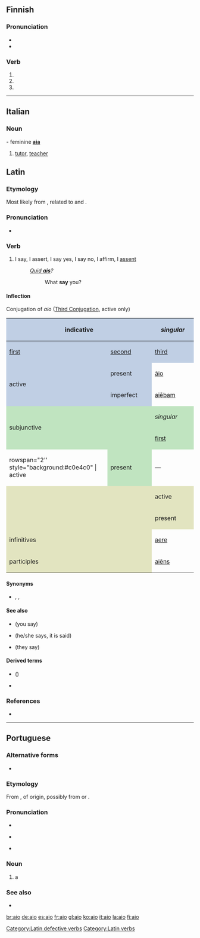 {{also|AIO|-aio}}
==Finnish==

===Pronunciation===
* {{IPA|lang=fi|[ˈɑijo̞]}}
* {{hyphenation|ai|o|lang=fi}}

===Verb===
{{head|fi|verb form}}

# {{fi-verb form of|tm=pres|c=1|aikoa}}
# {{fi-verb form of|pn=2s|tm=impr|aikoa}}
# {{fi-verb form of|pn=2s|tm=impr|c=1|aikoa}}

----
==Italian==
===Noun===
{{it-noun|m|ai}} - feminine '''[[aia]]'''

# [[tutor]], [[teacher]]

==Latin==

===Etymology===
Most likely from {{etyl|ine-pro|la}} {{m|ine-pro|*-ǵt-}}, related to {{etyl|grc|-}} {{m|grc|ἦ||he spoke}} and {{etyl|xcl|-}} {{m|xcl|ասեմ||to say|sc=Armn}}.

===Pronunciation===
* {{la-pronunc|āiō}}

===Verb===
{{la-verb|aio|āiō|aiere|āiere|pattern=[[defective]]}}

# I say, I assert, I say yes, I say no, I affirm, I [[assent]]
#: ''[[quid ais|Quid '''ais''']]?''
#:: What '''say''' you?

====Inflection====
<div class="NavFrame">
<div class="NavHead" align=left>Conjugation of ''aio'' ([[Appendix:Latin_third_conjugation|Third Conjugation]], active only)</div>
<div class="NavContent" align=center>
<center>
{| style="background:#F0F0F0"
|-
! colspan="2" rowspan="2" style="background:#c0cfe4" | indicative
! colspan="3" style="background:#c0cfe4" | ''singular''
! colspan="3" style="background:#c0cfe4" | ''plural''
|-
! style="background:#c0cfe4;width:12.5%" | [[first person|first]]
! style="background:#c0cfe4;width:12.5%" | [[second person|second]]
! style="background:#c0cfe4;width:12.5%" | [[third person|third]]
! style="background:#c0cfe4;width:12.5%" | [[first person|first]]
! style="background:#c0cfe4;width:12.5%" | [[second person|second]]
! style="background:#c0cfe4;width:12.5%" | [[third person|third]]
|-
! rowspan="2" style="background:#c0cfe4" | active
! style="height:2em;background:#c0cfe4" | present
| [[aio#Latin|āio]]
| [[ais#Latin|aīs]]
| [[ait#Latin|ait]]
| &mdash;
| &mdash;
| [[aiunt#Latin|aiunt]]
|-
! style="height:2em;background:#c0cfe4" | imperfect
| [[aiebam#Latin|aiēbam]]
| [[aiebas#Latin|aiēbās]]
| [[aiebat#Latin|aiēbat]]
| [[aiebamus#Latin|aiēbāmus]]
| [[aiebatis#Latin|aiēbātis]]
| [[aiebant#Latin|aiēbant]]
|-
! colspan="2" rowspan="2" style="background:#c0e4c0" | subjunctive
! colspan="3" style="background:#c0e4c0" | ''singular''
! colspan="3" style="background:#c0e4c0" | ''plural''
|-
! style="background:#c0e4c0;width:12.5%" | [[first person|first]]
! style="background:#c0e4c0;width:12.5%" | [[second person|second]]
! style="background:#c0e4c0;width:12.5%" | [[third person|third]]
! style="background:#c0e4c0;width:12.5%" | [[first person|first]]
! style="background:#c0e4c0;width:12.5%" | [[second person|second]]
! style="background:#c0e4c0;width:12.5%" | [[third person|third]]
|-
! rowspan="2'' style="background:#c0e4c0" | active
! style="height:2em;background:#c0e4c0" | present
| &mdash;
| [[aias#Latin|aiās]]
| [[aiat#Latin|aiat]]
| &mdash;
| &mdash;
| [[aiant#Latin|aiant]]
|-
! colspan="2" rowspan="2" style="background:#e2e4c0" |
! colspan="3" style="background:#e2e4c0" | active
! colspan="3" style="background:#e2e4c0" | passive
|-
! style="background:#e2e4c0;width:13%" | present
! style="background:#e2e4c0;width:13%" | perfect
! style="background:#e2e4c0;width:13%" | future
! style="background:#e2e4c0;width:13%" | present
! style="background:#e2e4c0;width:13%" | perfect
! style="background:#e2e4c0;width:13%" | future
|-
! colspan="2" style="background:#e2e4c0" | infinitives
| [[aere#Latin|aere]]
| &mdash;
| &mdash;
| &mdash;
| &mdash;
| &mdash;
|-
! colspan="2" style="background:#e2e4c0" | participles
| [[aiens#Latin|aiēns]]
| &mdash;
| &mdash;
| &mdash;
| &mdash;
| &mdash;
|}
</center></div></div>

====Synonyms====
* {{sense|say}} {{l|la|for}}, {{l|la|dīcō}}, {{l|la|loquor}}

====See also====
* {{l|la|ais}} (you say)
* {{l|la|ait}} (he/she says, it is said)
* {{l|la|āiunt}} (they say)

====Derived terms====
* {{l|la|aisne tu}} ({{l|la|ain' tu}})
* {{l|la|quid ais}}

===References===
* {{R:L&S}}

[[Category:Latin defective verbs]]
[[Category:Latin verbs]]

----

==Portuguese==

===Alternative forms===
* {{l/pt|ayo}} {{qualifier|obsolete}}

===Etymology===
From {{m|pt|aia||hired tutoress}}, of {{unk.|title=uncertain|lang=pt}} origin, possibly from {{etyl|la|pt}} {{m|la|avia||grandmother}} or {{etyl|got|pt}} {{m|got|𐌷𐌰𐌲𐌾𐌰||protector}}.

===Pronunciation===
* {{IPA|/ˈaj.u/|lang=pt}}
* {{a|South Brazil}} {{IPA|/ˈaj.o/|lang=pt}}
* {{a|Caipira}} {{homophones|alho|lang=pt}}

===Noun===
{{pt-noun|m|s|f=aia}}

# a {{l/en|hire|hired}} {{l/en|tutor}}

===See also===
* {{l/pt|tutor}}

[[br:aio]]
[[de:aio]]
[[es:aio]]
[[fr:aio]]
[[gl:aio]]
[[ko:aio]]
[[it:aio]]
[[la:aio]]
[[fi:aio]]